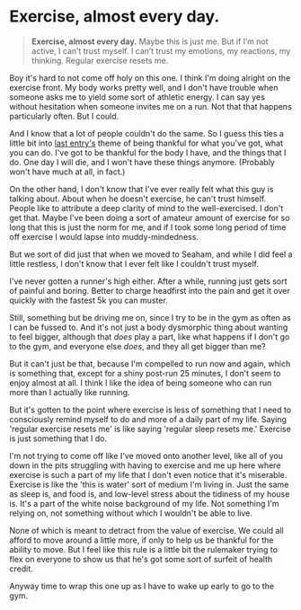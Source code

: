 # Exercise, almost every day.

> **Exercise, almost every day.** Maybe this is just me. But if I’m not active, I can’t trust myself. I can’t trust my emotions, my reactions, my thinking. Regular exercise resets me.

Boy it's hard to not come off holy on this one. I think I'm doing alright on the exercise front. My body works pretty well, and I don't have trouble when someone asks me to yield some sort of athletic energy. I can say yes without hesitation when someone invites me on a run. Not that that happens particularly often. But I could.

And I know that a lot of people couldn't do the same. So I guess this ties a little bit into [last entry's](/posts/remember-you-will-die) theme of being thankful for what you've got, what you can do. I've got to be thankful for the body I have, and the things that I do. One day I will die, and I won't have these things anymore. (Probably won't have much at all, in fact.)

On the other hand, I don't know that I've ever really felt what this guy is talking about. About when he doesn't exercise, he can't trust himself. People like to attribute a deep clarity of mind to the well-exercised. I don't get that. Maybe I've been doing a sort of amateur amount of exercise for so long that this is just the norm for me, and if I took some long period of time off exercise I would lapse into muddy-mindedness.

But we sort of did just that when we moved to Seaham, and while I did feel a little restless, I don't know that I ever felt like I couldn't trust myself.

I've never gotten a runner's high either. After a while, running just gets sort of painful and boring. Better to charge headfirst into the pain and get it over quickly with the fastest 5k you can muster.

Still, something but be driving me on, since I try to be in the gym as often as I can be fussed to. And it's not just a body dysmorphic thing about wanting to feel bigger, although that _does_ play a part, like what happens if I don't go to the gym, and everyone else _does_, and they all get bigger than me?

But it can't just be that, because I'm compelled to run now and again, which is something that, except for a shiny post-run 25 minutes, I don't seem to enjoy almost at all. I think I like the idea of being someone who can run more than I actually like running.

But it's gotten to the point where exercise is less of something that I need to consciously remind myself to do and more of a daily part of my life. Saying 'regular exercise resets me' is like saying 'regular sleep resets me.' Exercise is just something that I do.

I'm not trying to come off like I've moved onto another level, like all of you down in the pits struggling with having to exercise and me up here where exercise is such a part of my life that I don't even notice that it's miserable. Exercise is like the 'this is water' sort of medium I'm living in. Just the same as sleep is, and food is, and low-level stress about the tidiness of my house is. It's a part of the white noise background of my life. Not something I'm relying on, not something without which I wouldn't be able to live.

None of which is meant to detract from the value of exercise. We could all afford to move around a little more, if only to help us be thankful for the ability to move. But I feel like this rule is a little bit the rulemaker trying to flex on everyone to show us that he's got some sort of surfeit of health credit.

Anyway time to wrap this one up as I have to wake up early to go to the gym.
